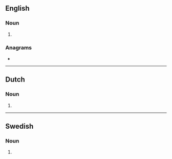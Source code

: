 {{also|Mantels|mantèls}}
==English==

===Noun===
{{head|en|noun form}}

# {{plural of|en|mantel}}

===Anagrams===
* {{anagrams|en|a=aelmnst|laments|manlets|mantles|mentals}}

----

==Dutch==

===Noun===
{{head|nl|noun plural form}}

# {{plural of|nl|mantel}}

----

==Swedish==

===Noun===
{{head|sv|noun form}}

# {{sv-noun-form-indef-gen|mantel}}